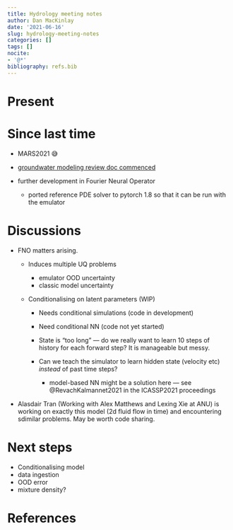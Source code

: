 ```yaml
---
title: Hydrology meeting notes
author: Dan MacKinlay
date: '2021-06-16'
slug: hydrology-meeting-notes
categories: []
tags: []
nocite:
- '@*'
bibliography: refs.bib
---
```


# Present


# Since last time

* MARS2021 😅
* [groundwater modeling review doc commenced](https://www.overleaf.com/3226512942vxpbqtsrggtn)
* further development in Fourier Neural Operator

  * ported reference PDE solver to pytorch 1.8 so that it can be run with the emulator
  
# Discussions

* FNO matters arising.

  * Induces multiple UQ problems
  
    * emulator OOD uncertainty
    * classic model uncertainty
  
  * Conditionalising on latent parameters (WIP)
  
    * Needs conditional simulations (code in development)
    * Need conditional NN (code not yet started)
    * State is “too long” — do we really want to learn 10 steps of history for each forward step? It is manageable but messy.
    * Can we teach the simulator to learn hidden state (velocity etc) _instead_ of past time steps?

      * model-based NN might be a solution here — see @RevachKalmannet2021 in the  ICASSP2021 proceedings

* Alasdair Tran (Working with Alex Matthews and Lexing Xie at ANU) is working on exactly this model (2d fluid flow in time) and encountering sdimilar problems. May be worth code sharing.

# Next steps

* Conditionalising model
* data ingestion
* OOD error
* mixture density?

# References

::: {#refs}
:::

